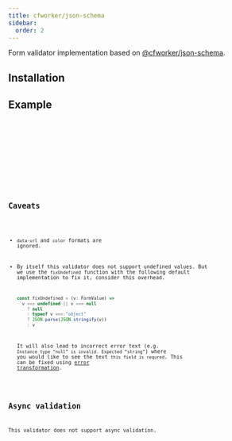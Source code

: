 ```yaml
---
title: cfworker/json-schema
sidebar:
  order: 2
---
```





Form validator implementation based on [@cfworker/json-schema](https://github.com/cfworker/cfworker/tree/main/packages/json-schema).

## Installation

<Npm pkg="@sjsf/cfworker-validator@next @cfworker/json-schema" />

## Example

<Tabs>
  <TabItem label="form.svelte">
    <Code code={formCode} lang='svelte' />
  </TabItem>
  <TabItem label="shared.ts">
    <Code code={sharedCode} lang='typescript' />
  </TabItem>
</Tabs>

<FormCard>
  <Form client:only="svelte" />
</FormCard>

## Caveats

- `data-url` and `color` formats are ignored.

- By itself this validator does not support undefined values. But we use the
  `fixUndefined` function with the following default implementation to fix it,
  consider this overhead.

  ```typescript
  const fixUndefined = (v: FormValue) =>
    v === undefined || v === null
      ? null
      : typeof v === "object"
      ? JSON.parse(JSON.stringify(v))
      : v
  ```

  It will also lead to incorrect error text (e.g.
  `Instance type “null” is invalid. Expected “string”`) where you would like to
  see the text `this field is requred`.
  This can be fixed using [error transformation](../../form/validator/).

## Async validation

This validator does not support async validation.
